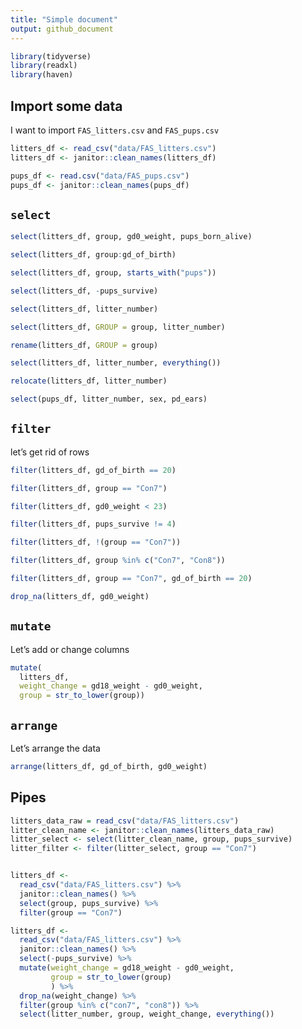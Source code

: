 ```yaml
---
title: "Simple document"
output: github_document
---
```




```r
library(tidyverse)
library(readxl)
library(haven)
```

## Import some data

I want to import `FAS_litters.csv` and `FAS_pups.csv`

```r
litters_df <- read_csv("data/FAS_litters.csv")
litters_df <- janitor::clean_names(litters_df)

pups_df <- read.csv("data/FAS_pups.csv")
pups_df <- janitor::clean_names(pups_df)

```


## `select`

```r
select(litters_df, group, gd0_weight, pups_born_alive)

select(litters_df, group:gd_of_birth)

select(litters_df, group, starts_with("pups"))

select(litters_df, -pups_survive)

select(litters_df, litter_number)

select(litters_df, GROUP = group, litter_number)

rename(litters_df, GROUP = group)

select(litters_df, litter_number, everything())

relocate(litters_df, litter_number)
```


```r
select(pups_df, litter_number, sex, pd_ears)
```


## `filter`

let's get rid of rows
```r
filter(litters_df, gd_of_birth == 20)

filter(litters_df, group == "Con7")

filter(litters_df, gd0_weight < 23)

filter(litters_df, pups_survive != 4)

filter(litters_df, !(group == "Con7"))

filter(litters_df, group %in% c("Con7", "Con8"))

filter(litters_df, group == "Con7", gd_of_birth == 20)

drop_na(litters_df, gd0_weight)
```

## `mutate`

Let's add or change columns

```r
mutate(
  litters_df, 
  weight_change = gd18_weight - gd0_weight,
  group = str_to_lower(group))
```

## `arrange`

Let's arrange the data

```r
arrange(litters_df, gd_of_birth, gd0_weight)
```

## Pipes

```r
litters_data_raw = read_csv("data/FAS_litters.csv")
litter_clean_name <- janitor::clean_names(litters_data_raw)
litter_select <- select(litter_clean_name, group, pups_survive)
litter_filter <- filter(litter_select, group == "Con7")


litters_df <-
  read_csv("data/FAS_litters.csv") %>% 
  janitor::clean_names() %>% 
  select(group, pups_survive) %>% 
  filter(group == "Con7")
```

```r
litters_df <-
  read_csv("data/FAS_litters.csv") %>% 
  janitor::clean_names() %>% 
  select(-pups_survive) %>% 
  mutate(weight_change = gd18_weight - gd0_weight,
         group = str_to_lower(group)
         ) %>% 
  drop_na(weight_change) %>% 
  filter(group %in% c("con7", "con8")) %>% 
  select(litter_number, group, weight_change, everything())
```

